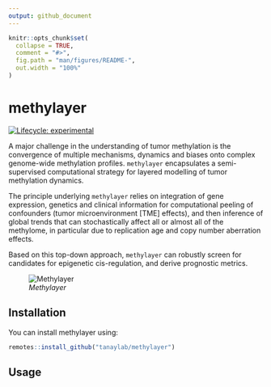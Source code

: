 ```yaml
---
output: github_document
---
```


<!-- README.md is generated from README.Rmd. Please edit that file -->

```r
knitr::opts_chunk$set(
  collapse = TRUE,
  comment = "#>",
  fig.path = "man/figures/README-",
  out.width = "100%"
)
```

# methylayer

<!-- badges: start -->
[![Lifecycle: experimental](https://img.shields.io/badge/lifecycle-experimental-orange.svg)](https://www.tidyverse.org/lifecycle/#experimental)
<!-- badges: end -->

A major challenge in the understanding of tumor methylation is the convergence of multiple mechanisms, dynamics and biases onto complex genome-wide methylation profiles. `methylayer` encapsulates a semi-supervised computational strategy for layered modelling of tumor methylation dynamics. 

The principle underlying `methylayer` relies on integration of gene expression, genetics and clinical information for computational peeling of confounders (tumor microenvironment [TME] effects), and then inference of global trends that can stochastically affect all or almost all of the methylome, in particular due to replication age and copy number aberration effects. 

Based on this top-down approach, `methylayer` can robustly screen for candidates for epigenetic cis-regulation, and derive prognostic metrics. 

![*Methylayer*](images/methylayer.png)

## Installation

You can install methylayer using:

``` r
remotes::install_github("tanaylab/methylayer")
```

## Usage


